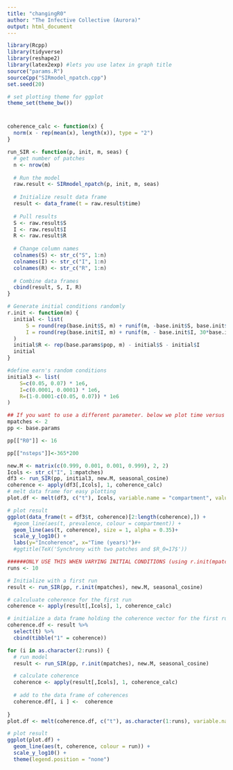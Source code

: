 ```yaml
---
title: "changingR0"
author: "The Infective Collective (Aurora)"
output: html_document
---
```


```r
library(Rcpp)
library(tidyverse)
library(reshape2)
library(latex2exp) #lets you use latex in graph title
source("params.R")
sourceCpp("SIRmodel_npatch.cpp")
set.seed(20)

# set plotting theme for ggplot
theme_set(theme_bw())
```

#
```r
coherence_calc <- function(x) {
  norm(x - rep(mean(x), length(x)), type = "2")
}

run_SIR <- function(p, init, m, seas) {
  # get number of patches
  n <- nrow(m)
  
  # Run the model
  raw.result <- SIRmodel_npatch(p, init, m, seas)
  
  # Initialize result data frame
  result <- data_frame(t = raw.result$time)
  
  # Pull results
  S <- raw.result$S
  I <- raw.result$I
  R <- raw.result$R
  
  # Change column names
  colnames(S) <- str_c("S", 1:n)
  colnames(I) <- str_c("I", 1:n)
  colnames(R) <- str_c("R", 1:n)
  
  # Combine data frames 
  cbind(result, S, I, R) 
}

# Generate initial conditions randomly
r.init <- function(m) { 
  initial <- list(
      S = round(rep(base.init$S, m) + runif(m, -base.init$S, base.init$S)),
      I = round(rep(base.init$I, m) + runif(m, - base.init$I, 30*base.init$I))
  )
  initial$R <- rep(base.params$pop, m) - initial$S - initial$I
  initial
}

#define earn's random conditions
initial3 <- list(
    S=c(0.05, 0.07) * 1e6,
    I=c(0.0001, 0.0001) * 1e6,
    R=(1-0.0001-c(0.05, 0.07)) * 1e6
)

```

```r
## If you want to use a different parameter. below we plot time versus incidence with different R_0 values
mpatches <- 2
pp <- base.params

pp[["R0"]] <- 16

pp[["nsteps"]]<-365*200
```

```r
new.M <- matrix(c(0.999, 0.001, 0.001, 0.999), 2, 2)
Icols <- str_c("I", 1:mpatches)
df3 <- run_SIR(pp, initial3, new.M, seasonal_cosine)
coherence <- apply(df3[,Icols], 1, coherence_calc)
# melt data frame for easy plotting
plot.df <- melt(df3, c("t"), Icols, variable.name = "compartment", value.name = "prevalence")

# plot result
ggplot(data_frame(t = df3$t, coherence)[2:length(coherence),]) +
  #geom_line(aes(t, prevalence, colour = compartment)) +
  geom_line(aes(t, coherence), size = 1, alpha = 0.35)+
  scale_y_log10() +
  labs(y="Incoherence", x="Time (years)")#+
  #ggtitle(TeX('Synchrony with two patches and $R_0=17$'))
```

```r
######ONLY USE THIS WHEN VARYING INITIAL CONDITIONS (using r.init(mpatches) NOT WHEN USING initial3
runs <- 10

# Initialize with a first run
result <- run_SIR(pp, r.init(mpatches), new.M, seasonal_cosine)

# calculuate coherence for the first run
coherence <- apply(result[,Icols], 1, coherence_calc)

# initialize a data frame holding the coherence vector for the first run
coherence.df <- result %>%
  select(t) %>%
  cbind(tibble("1" = coherence))

for (i in as.character(2:runs)) {
  # run model
  result <- run_SIR(pp, r.init(mpatches), new.M, seasonal_cosine) 

  # calculate coherence
  coherence <- apply(result[,Icols], 1, coherence_calc)
  
  # add to the data frame of coherences
  coherence.df[, i ] <-  coherence
  
}
plot.df <- melt(coherence.df, c("t"), as.character(1:runs), variable.name = "run", value.name = "coherence")

# plot result
ggplot(plot.df) +
  geom_line(aes(t, coherence, colour = run)) +
  scale_y_log10() +
  theme(legend.position = "none")
```
